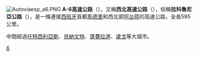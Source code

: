 {{Multiple issues|
{{Expand language|1=es|time=2020-08-01T00:19:09+00:00}}
{{Unreferenced|time=2020-08-01T00:31:48+00:00}}
}}
[[File:Autoviaesp_a6.PNG|right]]
'''A-6高速公路'''（{{lang-es|Autovía A-6}}），又稱'''西北高速公路'''（{{lang|es|Autovia del Noreste}}），俗稱'''拉科魯尼亞公路'''（{{lang|es|Carretera de La Coruña}}），是一條連接[[西班牙|西班牙]]首都[[馬德里|馬德里]]和西北部[[阿台荷|阿台荷]]的高速公路，全長595公里。

中間經過[[托特西利亞斯|托特西利亞斯]]、[[貝納文特|貝納文特]]、[[蓬費拉達|蓬費拉達]]、[[盧戈|盧戈]]等大城市。

{{Motorways in Spain}}

[[Category:西班牙高速公路|6]]
